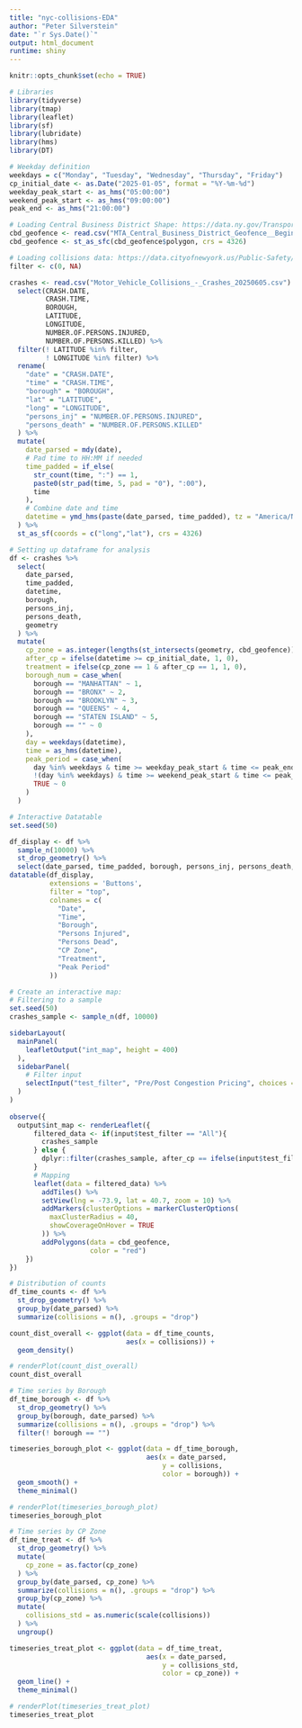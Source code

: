 ```yaml
---
title: "nyc-collisions-EDA"
author: "Peter Silverstein"
date: "`r Sys.Date()`"
output: html_document
runtime: shiny
---
```


```r
knitr::opts_chunk$set(echo = TRUE)
```

```r
# Libraries
library(tidyverse)
library(tmap)
library(leaflet)
library(sf)
library(lubridate)
library(hms)
library(DT)
```

```r
# Weekday definition
weekdays = c("Monday", "Tuesday", "Wednesday", "Thursday", "Friday")
cp_initial_date <- as.Date("2025-01-05", format = "%Y-%m-%d")
weekday_peak_start <- as_hms("05:00:00")
weekend_peak_start <- as_hms("09:00:00")
peak_end <- as_hms("21:00:00")

# Loading Central Business District Shape: https://data.ny.gov/Transportation/MTA-Central-Business-District-Geofence-Beginning-J/srxy-5nxn/about_data
cbd_geofence <- read.csv("MTA_Central_Business_District_Geofence__Beginning_June_2024_20250605.csv", stringsAsFactors = FALSE)
cbd_geofence <- st_as_sfc(cbd_geofence$polygon, crs = 4326)

# Loading collisions data: https://data.cityofnewyork.us/Public-Safety/Motor-Vehicle-Collisions-Crashes/h9gi-nx95/about_data 
filter <- c(0, NA)

crashes <- read.csv("Motor_Vehicle_Collisions_-_Crashes_20250605.csv") %>%
  select(CRASH.DATE,
         CRASH.TIME,
         BOROUGH,
         LATITUDE,
         LONGITUDE,
         NUMBER.OF.PERSONS.INJURED,
         NUMBER.OF.PERSONS.KILLED) %>%
  filter(! LATITUDE %in% filter,
         ! LONGITUDE %in% filter) %>%
  rename(
    "date" = "CRASH.DATE",
    "time" = "CRASH.TIME",
    "borough" = "BOROUGH",
    "lat" = "LATITUDE",
    "long" = "LONGITUDE",
    "persons_inj" = "NUMBER.OF.PERSONS.INJURED",
    "persons_death" = "NUMBER.OF.PERSONS.KILLED"
  ) %>%
  mutate(
    date_parsed = mdy(date),
    # Pad time to HH:MM if needed
    time_padded = if_else(
      str_count(time, ":") == 1,
      paste0(str_pad(time, 5, pad = "0"), ":00"),
      time
    ),
    # Combine date and time
    datetime = ymd_hms(paste(date_parsed, time_padded), tz = "America/New_York")
  ) %>%
  st_as_sf(coords = c("long","lat"), crs = 4326)

# Setting up dataframe for analysis
df <- crashes %>%
  select(
    date_parsed,
    time_padded,
    datetime,
    borough,
    persons_inj,
    persons_death,
    geometry
  ) %>%
  mutate(
    cp_zone = as.integer(lengths(st_intersects(geometry, cbd_geofence)) > 0),
    after_cp = ifelse(datetime >= cp_initial_date, 1, 0),
    treatment = ifelse(cp_zone == 1 & after_cp == 1, 1, 0),
    borough_num = case_when(
      borough == "MANHATTAN" ~ 1,
      borough == "BRONX" ~ 2,
      borough == "BROOKLYN" ~ 3,
      borough == "QUEENS" ~ 4,
      borough == "STATEN ISLAND" ~ 5,
      borough == "" ~ 0
    ),
    day = weekdays(datetime),
    time = as_hms(datetime),
    peak_period = case_when(
      day %in% weekdays & time >= weekday_peak_start & time <= peak_end ~ 1,
      !(day %in% weekdays) & time >= weekend_peak_start & time <= peak_end ~ 1,
      TRUE ~ 0
    )
  )

# Interactive Datatable
set.seed(50)

df_display <- df %>%
  sample_n(10000) %>%
  st_drop_geometry() %>%
  select(date_parsed, time_padded, borough, persons_inj, persons_death, cp_zone, treatment, peak_period)
datatable(df_display,
          extensions = 'Buttons',
          filter = "top",
          colnames = c(
            "Date",
            "Time",
            "Borough",
            "Persons Injured",
            "Persons Dead",
            "CP Zone",
            "Treatment",
            "Peak Period"
          ))
```

```r
# Create an interactive map:
# Filtering to a sample
set.seed(50)
crashes_sample <- sample_n(df, 10000)

sidebarLayout(
  mainPanel(
    leafletOutput("int_map", height = 400)
  ),
  sidebarPanel(
    # Filter input
    selectInput("test_filter", "Pre/Post Congestion Pricing", choices = c("All", "Pre", "Post"), selected = "All")
  )
)
    
observe({
  output$int_map <- renderLeaflet({
      filtered_data <- if(input$test_filter == "All"){
        crashes_sample
      } else {
        dplyr::filter(crashes_sample, after_cp == ifelse(input$test_filter == "Pre", 0, 1))
      }
      # Mapping
      leaflet(data = filtered_data) %>%
        addTiles() %>%
        setView(lng = -73.9, lat = 40.7, zoom = 10) %>%
        addMarkers(clusterOptions = markerClusterOptions(
          maxClusterRadius = 40,
          showCoverageOnHover = TRUE
        )) %>%
        addPolygons(data = cbd_geofence,
                    color = "red")
    })
})
```

```r
# Distribution of counts
df_time_counts <- df %>%
  st_drop_geometry() %>%
  group_by(date_parsed) %>%
  summarize(collisions = n(), .groups = "drop")

count_dist_overall <- ggplot(data = df_time_counts,
                             aes(x = collisions)) +
  geom_density()

# renderPlot(count_dist_overall)
count_dist_overall
```

```r
# Time series by Borough
df_time_borough <- df %>%
  st_drop_geometry() %>%
  group_by(borough, date_parsed) %>%
  summarize(collisions = n(), .groups = "drop") %>%
  filter(! borough == "")

timeseries_borough_plot <- ggplot(data = df_time_borough,
                                  aes(x = date_parsed,
                                      y = collisions,
                                      color = borough)) +
  geom_smooth() +
  theme_minimal()

# renderPlot(timeseries_borough_plot)
timeseries_borough_plot
```

```r
# Time series by CP Zone
df_time_treat <- df %>%
  st_drop_geometry() %>%
  mutate(
    cp_zone = as.factor(cp_zone)
  ) %>%
  group_by(date_parsed, cp_zone) %>%
  summarize(collisions = n(), .groups = "drop") %>%
  group_by(cp_zone) %>%
  mutate(
    collisions_std = as.numeric(scale(collisions))
  ) %>%
  ungroup()

timeseries_treat_plot <- ggplot(data = df_time_treat,
                                  aes(x = date_parsed,
                                      y = collisions_std,
                                      color = cp_zone)) +
  geom_line() +
  theme_minimal()

# renderPlot(timeseries_treat_plot)
timeseries_treat_plot
```


